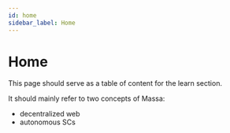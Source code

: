 ```yaml
---
id: home
sidebar_label: Home
---
```


# Home

This page should serve as a table of content for the learn section.

It should mainly refer to two concepts of Massa:
- decentralized web
- autonomous SCs
